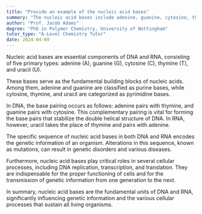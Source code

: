 ```yaml
---
title: "Provide an example of the nucleic acid bases"
summary: "The nucleic acid bases include adenine, guanine, cytosine, thymine and uracil."
author: "Prof. Jacob Adams"
degree: "PhD in Polymer Chemistry, University of Nottingham"
tutor_type: "A-Level Chemistry Tutor"
date: 2024-04-09
---
```


Nucleic acid bases are essential components of DNA and RNA, consisting of five primary types: adenine (A), guanine (G), cytosine (C), thymine (T), and uracil (U).

These bases serve as the fundamental building blocks of nucleic acids. Among them, adenine and guanine are classified as purine bases, while cytosine, thymine, and uracil are categorized as pyrimidine bases.

In DNA, the base pairing occurs as follows: adenine pairs with thymine, and guanine pairs with cytosine. This complementary pairing is vital for forming the base pairs that stabilize the double helical structure of DNA. In RNA, however, uracil takes the place of thymine and pairs with adenine.

The specific sequence of nucleic acid bases in both DNA and RNA encodes the genetic information of an organism. Alterations in this sequence, known as mutations, can result in genetic disorders and various diseases.

Furthermore, nucleic acid bases play critical roles in several cellular processes, including DNA replication, transcription, and translation. They are indispensable for the proper functioning of cells and for the transmission of genetic information from one generation to the next.

In summary, nucleic acid bases are the fundamental units of DNA and RNA, significantly influencing genetic information and the various cellular processes that sustain all living organisms.
    